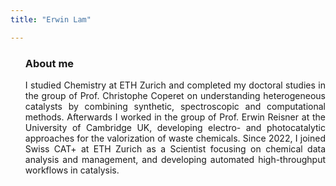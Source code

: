 ---
title: "Erwin Lam"

---
<style>
  ol{
    text-align: justify;
  }
</style>


<ol>
### About me
I studied Chemistry at ETH Zurich and completed my doctoral studies in the group of Prof. Christophe Coperet on understanding heterogeneous catalysts by combining synthetic, spectroscopic and computational methods. Afterwards I worked in the group of Prof. Erwin Reisner at the University of Cambridge UK, developing electro-​ and photocatalytic approaches for the valorization of waste chemicals. Since 2022, I joined Swiss CAT+ at ETH Zurich as a Scientist focusing on  chemical data analysis and management, and developing automated high-​throughput workflows in catalysis.
</ol>